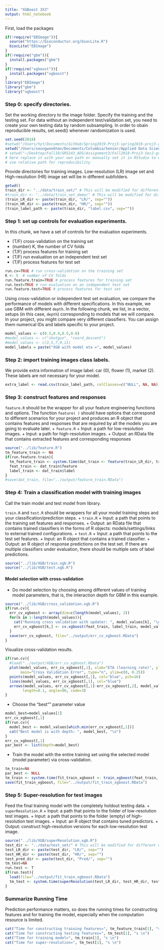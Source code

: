 ```yaml
---
title: "XGBoost 3X3"
output: html_notebook
---
```



First, load the packages

```r
if(!require("EBImage")){
  source("https://bioconductor.org/biocLite.R")
  biocLite("EBImage")
}
if(!require("gbm")){
  install.packages("gbm")
}
if(!require("xgboost")){
  install.packages("xgboost")
}
library("EBImage")
library("gbm")
library("xgboost")
```


### Step 0: specify directories.

Set the working directory to the image folder. Specify the training and the testing set. For data without an independent test/validation set, you need to create your own testing data by random subsampling. In order to obain reproducible results, set.seed() whenever randomization is used. 

```r
set.seed(2018)
#setwd("/Users/hyt/Documents/GitHub/Spring2019-Proj3-spring2019-proj3-grp3/doc")
setwd("/Users/seungwookhan/Documents/Columbia/Senior/Applied Data Science/Spring2019-Proj3-spring2019-proj3-grp3/")
# setwd("~/Desktop/Fall18/GR5243_ADS/Assignment3/Fall2018-Proj3-Sec2-grp5/doc")
# here replace it with your own path or manually set it in RStudio to where this rmd file is located. 
# use relative path for reproducibility
```

Provide directories for training images. Low-resolution (LR) image set and High-resolution (HR) image set will be in different subfolders. 


```r
getwd()
train_dir <- "../data/train_set/" # This will be modified for different data sets.
#train_dir <- "../data/train_set_demo/" # This will be modified for different data sets.
(train_LR_dir <- paste(train_dir, "LR/", sep=""))
(train_HR_dir <- paste(train_dir, "HR/", sep=""))
(train_label_path <- paste(train_dir, "label.csv", sep=""))
```

### Step 1: set up controls for evaluation experiments.

In this chunk, we have a set of controls for the evaluation experiments. 

+ (T/F) cross-validation on the training set
+ (number) K, the number of CV folds
+ (T/F) process features for training set
+ (T/F) run evaluation on an independent test set
+ (T/F) process features for test set

```r
run.cv=TRUE # run cross-validation on the training set
K <- 5  # number of CV folds
run.feature.train=TRUE # process features for training set
run.test=TRUE # run evaluation on an independent test set
run.feature.test=TRUE # process features for test set
```

Using cross-validation or independent test set evaluation, we compare the performance of models with different specifications. In this example, we use GBM with different `depth`. In the following chunk, we list, in a vector, setups (in this case, `depth`) corresponding to models that we will compare. In your project, you might compare very different classifiers. You can assign them numerical IDs and labels specific to your project. 

```r
model_values <- c(0.3,0.4,0.5,0.6)
#model_values <- c("shotgun", "coord_descent")
#model_values <- c(3,5,7,9,11)
model_labels = paste("XGB with model eta =", model_values)
```


### Step 2: import training images class labels.

We provide extra information of image label: car (0), flower (1), market (2). These labels are not necessary for your model.

```r
extra_label <- read.csv(train_label_path, colClasses=c("NULL", NA, NA))
```

### Step 3: construct features and responses

`feature.R` should be the wrapper for all your feature engineering functions and options. The function `feature( )` should have options that correspond to different scenarios for your project and produces an R object that contains features and responses that are required by all the models you are going to evaluate later. 
+ `feature.R`
  + Input: a path for low-resolution images.
  + Input: a path for high-resolution images.
  + Output: an RData file that contains extracted features and corresponding responses

```r
source("../lib/feature.R")
tm_feature_train <- NA
if(run.feature.train){
  tm_feature_train <- system.time(dat_train <- feature(train_LR_dir, train_HR_dir))
  feat_train <- dat_train$feature
  label_train <- dat_train$label
}
#save(dat_train, file="../output/feature_train.RData")
```


### Step 4: Train a classification model with training images
Call the train model and test model from library. 

`train.R` and `test.R` should be wrappers for all your model training steps and your classification/prediction steps. 
+ `train.R`
  + Input: a path that points to the training set features and responses.
  + Output: an RData file that contains trained classifiers in the forms of R objects: models/settings/links to external trained configurations.
+ `test.R`
  + Input: a path that points to the test set features.
  + Input: an R object that contains a trained classifier.
  + Output: an R object of response predictions on the test set. If there are multiple classifiers under evaluation, there should be multiple sets of label predictions. 
```r
source("../lib/XGB/train.xgb.R")
source("../lib/XGB/test.xgb.R")
```

#### Model selection with cross-validation
* Do model selection by choosing among different values of training model parameters, that is, the interaction depth for GBM in this example. 
```r
source("../lib/XGB/cross_validation.xgb.R")
if(run.cv){
  err_cv_xgboost <- array(dim=c(length(model_values), 2))
  for(k in 1:length(model_values)){
    cat("Running cross validation with updater: ", model_values[k], "\n")
    err_cv_xgboost[k,] <- cv.xgboost(feat_train, label_train, model_values[k], K)
  }
  save(err_cv_xgboost, file="../output/err_cv_xgboost.RData")
}
```

Visualize cross-validation results. 
```r
if(run.cv){
  #load("../output/XGB/err_cv_xgboost.RData")
  plot(model_values, err_cv_xgboost[,1], xlab="ETA (learning rate)", ylab="CV Error",
       main="Cross Validation Error", type="n", ylim=c(0, 0.25))
  points(model_values, err_cv_xgboost[,1], col="blue", pch=16)
  lines(model_values, err_cv_xgboost[,1], col="blue")
  arrows(model_values, err_cv_xgboost[,1]-err_cv_xgboost[,2], model_values, err_cv_xgboost[,1]+err_cv_xgboost[,2], 
        length=0.1, angle=90, code=3)
}
```


* Choose the "best"" parameter value
```r
model_best=model_values[1]
err_cv_xgboost[,1]
if(run.cv){
  model_best <- model_values[which.min(err_cv_xgboost[,1])]
  cat("Best model is with depth: ", model_best, "\n")
}
err_cv_xgboost[,1]
par_best <- list(depth=model_best)
```

* Train the model with the entire training set using the selected model (model parameter) via cross-validation.
```r
tm_train=NA
par_best <- NULL
tm_train <- system.time(fit_train_xgboost <- train_xgboost(feat_train, label_train, par_best))
save(fit_train_xgboost, file="../output/fit_train_xgboost.RData")
```


### Step 5: Super-resolution for test images
Feed the final training model with the completely holdout testing data. 
+ `superResolution.R`
  + Input: a path that points to the folder of low-resolution test images.
  + Input: a path that points to the folder (empty) of high-resolution test images.
  + Input: an R object that contains tuned predictors.
  + Output: construct high-resolution versions for each low-resolution test image.
```r
source("../lib/XGB/superResolution.xgb.R")
test_dir <- "../data/test_set/" # This will be modified for different data sets.
test_LR_dir <- paste(test_dir, "LR/", sep="")
test_HR_dir <- paste(test_dir, "HR/", sep="")
test_pred_dir <- paste(test_dir, "Pred/", sep="")
tm_test=NA
run.test <- T
if(run.test){
  load(file="../output/fit_train_xgboost.RData")
  tm_test <- system.time(superResolution(test_LR_dir, test_HR_dir, test_pred_dir, fit_train_xgboost))
}
```



### Summarize Running Time
Prediction performance matters, so does the running times for constructing features and for training the model, especially when the computation resource is limited. 
```r
cat("Time for constructing training features=", tm_feature_train[1], "s \n")
cat("Time for constructing testing features=", tm_test[1], "s \n")
cat("Time for training model=", tm_train[1], "s \n")
cat("Time for super-resolution=", tm_test[1], "s \n")
```


